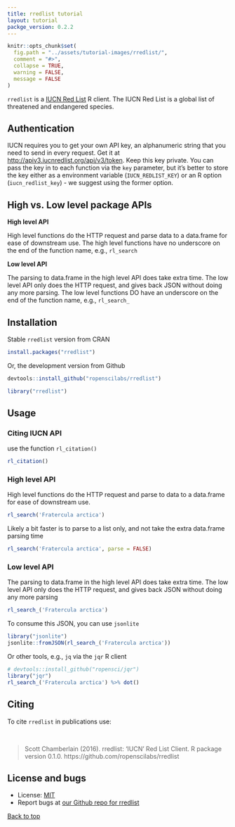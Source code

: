 ```yaml
---
title: rredlist tutorial
layout: tutorial
packge_version: 0.2.2
---
```


```r
knitr::opts_chunk$set(
  fig.path = "../assets/tutorial-images/rredlist/",
  comment = "#>",
  collapse = TRUE,
  warning = FALSE,
  message = FALSE
)
```

`rredlist` is a [IUCN Red List](http://apiv3.iucnredlist.org/api/v3/docs) R client. The IUCN Red List is a global list of threatened and endangered species.

## Authentication

IUCN requires you to get your own API key, an alphanumeric string that you
need to send in every request. Get it at
[http://apiv3.iucnredlist.org/api/v3/token](http://apiv3.iucnredlist.org/api/v3/token).
Keep this key private. You can pass the key in to each function via the
`key` parameter, but it's better to store the key either as a environment
variable (`IUCN_REDLIST_KEY`) or an R option (`iucn_redlist_key`) - we
suggest using the former option.

## High vs. Low level package APIs

__High level API__

High level functions do the HTTP request and parse data to a data.frame for
ease of downstream use. The high level functions have no underscore on the end
of the function name, e.g., `rl_search`

__Low level API__

The parsing to data.frame in the high level API does take extra time. The low
level API only does the HTTP request, and gives back JSON without doing any
more parsing. The low level functions DO have an underscore on the end
of the function name, e.g., `rl_search_`

<section id="installation">

## Installation

Stable `rredlist` version from CRAN

```r
install.packages("rredlist")
```

Or, the development version from Github

```r
devtools::install_github("ropenscilabs/rredlist")
```

```r
library("rredlist")
```

<section id="usage">

## Usage


### Citing IUCN API

use the function `rl_citation()`

```r
rl_citation()
```

### High level API

High level functions do the HTTP request and parse to data to a data.frame for ease
of downstream use.

```r
rl_search('Fratercula arctica')
```

Likely a bit faster is to parse to a list only, and not take the extra data.frame parsing time

```r
rl_search('Fratercula arctica', parse = FALSE)
```

### Low level API

The parsing to data.frame in the high level API does take extra time. The low level API
only does the HTTP request, and gives back JSON without doing any more parsing

```r
rl_search_('Fratercula arctica')
```

To consume this JSON, you can use `jsonlite`

```r
library("jsonlite")
jsonlite::fromJSON(rl_search_('Fratercula arctica'))
```

Or other tools, e.g., `jq` via the `jqr` R client

```r
# devtools::install_github("ropensci/jqr")
library("jqr")
rl_search_('Fratercula arctica') %>% dot()
```

<section id="citing">

## Citing

To cite `rredlist` in publications use:

<br>

> Scott Chamberlain (2016). rredlist: 'IUCN' Red List Client. R package version 0.1.0.
https://github.com/ropenscilabs/rredlist

<section id="license_bugs">

## License and bugs

* License: [MIT](http://opensource.org/licenses/MIT)
* Report bugs at [our Github repo for rredlist](https://github.com/ropenscilabs/rredlist/issues?state=open)

[Back to top](#top)
